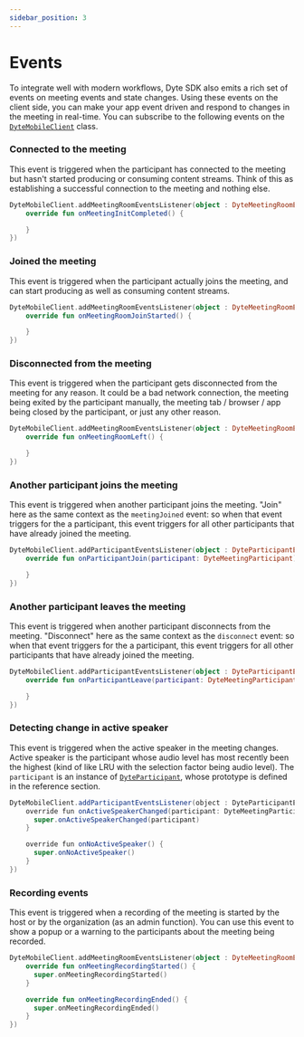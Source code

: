 ```yaml
---
sidebar_position: 3
---
```


# Events

To integrate well with modern workflows, Dyte SDK also emits a rich set of events on meeting events and state changes. Using these events on the client side, you can make your app event driven and respond to changes in the meeting in real-time. You can subscribe to the following events on the [`DyteMobileClient`](./reference/meeting) class.

### Connected to the meeting

This event is triggered when the participant has connected to the meeting but hasn't started producing or consuming content streams. Think of this as establishing a successful connection to the meeting and nothing else.

```kotlin
DyteMobileClient.addMeetingRoomEventsListener(object : DyteMeetingRoomEventsListener {
    override fun onMeetingInitCompleted() {

    }
})
```

### Joined the meeting

This event is triggered when the participant actually joins the meeting, and can start producing as well as consuming content streams.

```kotlin
DyteMobileClient.addMeetingRoomEventsListener(object : DyteMeetingRoomEventsListener {
    override fun onMeetingRoomJoinStarted() {

    }
})
```

### Disconnected from the meeting

This event is triggered when the participant gets disconnected from the meeting for any reason. It could be a bad network connection, the meeting being exited by the participant manually, the meeting tab / browser / app being closed by the participant, or just any other reason.

```kotlin
DyteMobileClient.addMeetingRoomEventsListener(object : DyteMeetingRoomEventsListener {
    override fun onMeetingRoomLeft() {

    }
})
```

### Another participant joins the meeting

This event is triggered when another participant joins the meeting. "Join" here as the same context as the `meetingJoined` event: so when that event triggers for the a participant, this event triggers for all other participants that have already joined the meeting.

```kotlin
DyteMobileClient.addParticipantEventsListener(object : DyteParticipantEventsListener {
    override fun onParticipantJoin(participant: DyteMeetingParticipant) {

    }
})
```

### Another participant leaves the meeting

This event is triggered when another participant disconnects from the meeting. "Disconnect" here as the same context as the `disconnect` event: so when that event triggers for the a participant, this event triggers for all other participants that have already joined the meeting.

```kotlin
DyteMobileClient.addParticipantEventsListener(object : DyteParticipantEventsListener {
    override fun onParticipantLeave(participant: DyteMeetingParticipant) {

    }
})
```

<!-- ### Receiving a chat message

This event is triggered when the participant receives a chat message. The `chatMessage` is an instance of `DyteChatMessage`.

```kotlin
DyteMobileClient.addMeetingRoomEventsListener(object : DyteMeetingRoomEventsListener {
    override fun onChatUpdates() {

    }
})
``` -->

### Detecting change in active speaker

This event is triggered when the active speaker in the meeting changes. Active speaker is the participant whose audio level has most recently been the highest (kind of like LRU with the selection factor being audio level). The `participant` is an instance of [`DyteParticipant`](./reference/participant), whose prototype is defined in the reference section.

```java
DyteMobileClient.addParticipantEventsListener(object : DyteParticipantEventsListener {
    override fun onActiveSpeakerChanged(participant: DyteMeetingParticipant) {
      super.onActiveSpeakerChanged(participant)
    }

    override fun onNoActiveSpeaker() {
      super.onNoActiveSpeaker()
    }
})
```

### Recording events

This event is triggered when a recording of the meeting is started by the host or by the organization (as an admin function). You can use this event to show a popup or a warning to the participants about the meeting being recorded.

```kotlin
DyteMobileClient.addMeetingRoomEventsListener(object : DyteMeetingRoomEventsListener {
    override fun onMeetingRecordingStarted() {
      super.onMeetingRecordingStarted()
    }

    override fun onMeetingRecordingEnded() {
      super.onMeetingRecordingEnded()
    }
})
```